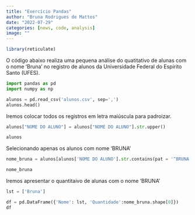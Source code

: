 ```yaml
---
title: "Exercício Pandas"
author: "Bruna Rodrigues de Mattos"
date: "2022-07-29"
categories: [news, code, analysis]
image: ""
---
```


```r
library(reticulate)
```

O código abaixo realiza uma pequena análise do quatitativo de alunas com o nome 'Bruna' no registro de alunos da Universidade Federal do Espirito Santo (UFES).

```python
import pandas as pd 
import numpy as np

alunos = pd.read_csv('alunos.csv', sep=',')
alunos.head()
```

Iremos colocar todos os registros em letra maiúscula para padroizar.

```python
alunos["NOME DO ALUNO"] = alunos["NOME DO ALUNO"].str.upper()

alunos
```

Selecionando apenas os alunos com nome 'BRUNA'

```python
nome_bruna = alunos[alunos['NOME DO ALUNO'].str.contains(pat = '^BRUNA', regex = True)]

nome_bruna
```

Iremos apresentar o quantitaivo de alunas com o nome 'BRUNA'

```python
lst = ['Bruna']

df = pd.DataFrame({'Nome': lst, 'Quantidade':nome_bruna.shape[0]})
df
```
